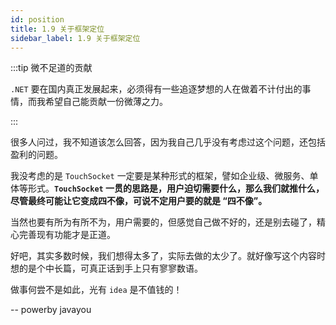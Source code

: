 ```yaml
---
id: position
title: 1.9 关于框架定位
sidebar_label: 1.9 关于框架定位
---
```



:::tip 微不足道的贡献

`.NET` 要在国内真正发展起来，必须得有一些追逐梦想的人在做着不计付出的事情，而我希望自己能贡献一份微薄之力。

:::

很多人问过，我不知道该怎么回答，因为我自己几乎没有考虑过这个问题，还包括盈利的问题。

我没考虑的是 `TouchSocket` 一定要是某种形式的框架，譬如企业级、微服务、单体等形式。**`TouchSocket` 一贯的思路是，用户迫切需要什么，那么我们就推什么，尽管最终可能让它变成四不像，可说不定用户要的就是 “四不像”。**

当然也要有所为有所不为，用户需要的，但感觉自己做不好的，还是别去碰了，精心完善现有功能才是正道。

好吧，其实多数时候，我们想得太多了，实际去做的太少了。就好像写这个内容时想的是个中长篇，可真正话到手上只有寥寥数语。

做事何尝不是如此，光有 `idea` 是不值钱的！

-- powerby javayou
